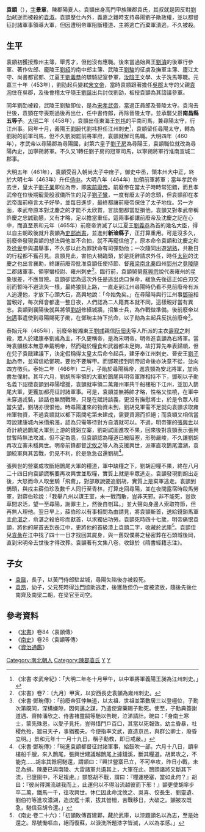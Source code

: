 '''袁顗'''（{{bd|420年||466年|catIdx=Y}}），[[表字|字]]'''景章'''，陳郡陽夏人。袁顗出身高門甲族陳郡袁氏，其叔就是因反對[[劉劭_(劉宋)|劉劭]]弒逆而被殺的[[袁淑|袁淑]]。袁顗歷仕內外，義嘉之難時支持尋陽劉子勛政權，並以都督征討諸軍事領導大軍，但因遭明帝軍阻斷糧道、主將逃亡而棄軍潰逃，不久被殺。

== 生平 ==

袁顗初獲授豫州主簿，舉秀才，但他沒有應職。後來當過始興王[[劉濬|劉濬]]的後軍行參軍、著作佐郎、龐陵王[[劉紹|劉紹]]的南中郎主簿、武陵王[[劉駿|劉駿]]的征虜及撫軍主簿、廬江太守、尚書都官郎、江夏王[[劉義恭|劉義恭]]的驃騎記室參軍，[[劉渾|汝陰王]]文學、太子洗馬等職。元嘉三十年（453年），劉劭起兵變弒[[宋文帝|宋文帝]]，當時袁顗跟著擔任[[吳郡|吳郡]]太守的父親[[袁洵|袁洵]]住在吳郡，及後會稽太守隨王[[劉誕_(劉宋)|劉誕]]出兵討伐劉劭，板授袁顗為其諮議參軍。

同年劉劭被殺，武陵王劉駿即位，是為[[宋孝武帝|宋孝武帝]]，當過正員郎及晉陵太守。袁洵去世後，袁顗在守喪期過後再出仕，任中書侍郎，再除晉陵太守，並承襲父爵'''南昌縣五等子'''。[[大明_(劉宋)|大明]]二年（458年），袁顗出任東海王[[刘祎_(刘宋)|刘祎]]的平南司馬，兼尋陽太守，行江州事。同年十月，義陽王[[劉昶|劉昶]]代劉祎担任江州刺史<ref>《宋書·孝武帝紀》：「大明二年冬十月甲午，以中軍將軍義陽王昶為江州刺史。」</ref>，袁顗留任尋陽太守，轉為劉昶的前軍司馬，但不久劉昶罷前將軍府，袁顗就解司馬職。大明四年（460年），孝武帝以尋陽郡為尋陽國，封第六皇子[[劉子房|劉子房]]為尋陽王，袁顗職位就改為尋陽內史，加寧朔將軍。不久又1轉任劉子房的冠軍司馬，以寧朔將軍行淮南宣城二郡事。

大明五年（461年），袁顗受召入朝尚太子中庶子，御史中丞，領本州大中正，終於大明七年（463年）升任[[侍中|侍中]]。大明八年（464年）加領前軍將軍；當年孝武帝去世，皇太子[[劉子業|劉子業]]即位為帝，即[[宋前廢帝|宋前廢帝]]。前廢帝在當太子時時常犯錯，而且孝武帝在位後期寵愛殷淑儀所生的兒子[[劉子鸞|劉子鸞]]，一度有廢太子的念頭，但袁顗卻在孝武帝面前極言太子好學，並每日進步，最終都讓前廢帝保住了太子地位。另一方面，孝武帝原本對沈慶之的才能不太欣賞，言談間都當貶損他，袁顗又對孝武帝稱許慶之忠誠勤懇，又有才略，足以擔當重任。這兩事都讓前廢帝及沈慶之記在心中，而直至景和元年（465年）前廢帝消滅了以江夏王[[劉義恭|劉義恭]]為首的幾名大臣，得以自主朝政後就升袁顗為[[吏部尚書|吏部尚書]]，並進封'''新淦縣子'''，正打算重用。可是沒多久，前廢帝發現袁顗的想法與他並不合拍，就不再寵信他了，原本命令袁顗和沈慶之和及[[徐爰|徐爰]]參與選舉事，不久卻以此為罪狀命有司彈劾他；一次隨同出遊[[湖熟|湖熟]]，共數日的行程都不獲召見。袁顗見此，害怕大禍臨頭，於是託辭請求外任，時任[[太尉|太尉]]的沈慶之也出言襄助，終讓前廢帝批准袁顗任使持節、督[[雍州|雍]][[梁州|梁]][[南秦州|南]][[北秦州|北秦]]四州[[郢州|郢州]]之[[竟陵郡|竟陵]][[隨郡|隨]]二郡諸軍事、領寧蠻校尉、雍州刺史<ref>《宋書》卷7：〔九月〕甲寅，以安西長史袁顗為雍州刺史。</ref>。臨行前，袁顗舅舅[[蔡興宗|蔡興宗]]說代表雍州的星象很差，不應冒險。袁顗卻認為這次外任是逃出虎口保命，緩急先後這正如白刃交前而暫時不避流矢一樣，最終狼狽上路，一直走到江州尋陽時仍看不見前廢帝有派人追還他，才放下心頭大石，高興地說：「今始免矣。」在尋陽時與行江州事[[鄧琬|鄧琬]]相當親好，每次拜會都達一整日夜，人們認為二人籍貫本就不同，這樣親好當有異志。袁顗到襄陽後就與將領[[劉胡|劉胡]]修繕城牆，招集士兵，為作戰做準備。後前廢帝以[[何邁|何邁]]事遣使到尋陽賜死子勛，在鄧琬主持下抗命，以子勛為主起兵反抗前廢帝<REF>《宋書·鄧琬傳》：「前廢帝狂悖無道，以太祖、世祖並第數居三以登極位，子勳次第既同，深構嫌隙，因何邁之謀，乃遣使齎藥賜子勳死。使至，子勳典簽謝道遇、齋帥潘欣之、侍書褚靈嗣等馳以告琬，泣涕請計。琬曰：「身南土寒士，蒙先殊恩，以愛子見托，豈得惜門戶百口，其當以死報效。幼主昏暴，社稷危殆，雖曰天子，事猶獨夫。今便指率文武，直造京邑，與群公卿士，廢昏立明。」景和元年十一月十九日，稱子勳教，即日戒嚴。」</REF>。

泰始元年（465年），前廢帝被湘東王[[劉彧|劉彧]]親信[[阮佃夫|阮佃夫]]等人所派的主衣[[壽寂之|壽寂之]]刺殺，眾人於建康奉劉彧為主，不久更稱帝，是為宋明帝。明帝進袁顗為右將軍。當時袁顗根本無意奉戴明帝，然而礙於糧食和武器都未足夠，故打算先奉表歸順，但在兒子袁戩建議下，決定假稱得太皇太后命令起兵，建牙奉江州刺史、晉安王[[劉子勛|劉子勛]]為帝，並寫信給鄧琬，要他不要解甲。而鄧琬接到明帝詔命後亦決意不從，並向四方徵兵。泰始二年（466年）二月，子勛於尋陽稱帝，進袁顗為安北將軍，加尚書左僕射。其年六月，劉胡所率領的大軍於鵲尾與明帝軍隊相持不下，鄧琬以子勛名義下詔徵袁顗到尋陽增援，袁顗就率領二萬雍州軍共千船樓船下江州，並加入鵲尾大軍，更獲加都亮征討諸軍事。可是，袁顗並無將帥才略，性格又怯橈，在軍中未穿過戎裝，談話也無關戰陣，只是在賦詩談義，更沒有撫慰將士，於是令眾人相當失望，劉胡亦很恨他。時尋陽運來的物資未到，劉胡見軍需不足就向袁顗求取雍州軍物資，不過袁顗就以都下兩間宅第未建成，需要資源而拒絕；而袁顗又相信當時說建康城內米價飛漲，認為只需等待對方自潰就可以。不過，明帝軍的[[張興世|張興世]]以奇計繞過鵲尾大軍到上游的錢谿立寨，劉胡試圖進攻不果，回來後對袁顗表示張興世暫時無法攻滅，但不足為患，但袁顗認為糧道已被阻塞，形勢嚴峻，不久讓劉胡再攻立寨未穩興世。明帝前鋒都督[[沈攸之|沈攸之]]等人為支援興世，派軍直攻鵲尾濃湖，袁顗統軍與其苦戰，仍見不利，於是急急召還劉胡<REF>《宋書·鄧琬傳》：「琬進袁顗都督征討諸軍事，給鼓吹一部。六月十八日，顗率樓船千艘，來入鵲尾，張興世建議越鵲尾上據錢溪，斷其糧道。胡累攻之，不能克……胡率其餘舸馳還，謂顗曰：『興世營寨已立，不可卒攻，昨日小戰，未足為損。陳慶已與南陵、大雷諸軍共遏其上，大軍在此，鵲頭諸將又斷其下流，已墮圍中，不足複慮。』顗怒胡不戰，謂曰：『糧運梗塞，當如此何？』胡曰：『彼尚得溯流越我而上，此運何以不得沿流越彼而下邪！』顗更使胡率步卒二萬，鐵馬一千，往攻興世。休仁因此命沈攸之、吳喜、佼長生、劉靈遺、劉伯符等進攻濃湖，造皮艦十乘，拔其營柵，苦戰移日，大破之。顗被攻既急，馳信召胡令還。」</REF>。

張興世的營寨成攻斷絕鵲尾大軍的糧道，軍中缺糧之下，劉胡迎糧不果，終在八月二十四日向袁顗謊稱要再攻興世並取糧，實質上就是率眾逃走。袁顗發現劉胡出走後，大怒而命人取坐騎「飛鷰」，對部眾說要追劉胡，實質上是棄軍逃走。袁顗到鵲頭，與戍主薛伯珍及數千人同行至青林，打算走回尋陽，並在夜間露宿時殺馬勞軍，對薛伯珍說：「我舉八州以謀王室，未一戰而散，豈非天邪。非不能死，豈欲草間求活，望一至尋陽，謝罪主上，然後自刎耳。」並大聲向身邊人索取符節，但再無人理他。翌日早上，薛伯珍以有事相問為由請見，將袁顗斬首，送給錢谿馬軍主[[俞湛之|俞湛之]]，俞湛之殺伯珍而獻首，以求獨佔功勞。袁顗死時四十七歲，明帝痛恨袁顗，將他的屍首丟到長江中，更將他的首級漆上袁顗二字，收藏於武庫<REF>《南史·卷二十六》：「初顗敗傳首建鄴，藏於武庫，以漆題顗名以為志，至是始還之。昂號慟嘔血，絕而復蘇，以淚洗所題漆字皆滅，人以為孝感。」</REF>。袁顗侄兒[[袁彖|袁彖]]在江中找了四十一日才找回其屍身，與一舊奴僕將之秘密葬在石頭城後岡，直到宋明帝去世後才得改葬。袁顗著有文集八卷，收錄於《隋書經籍志注》。

== 子女 ==
*[[袁戩|袁戩]]，長子，以黃門侍郎駐盆城，尋陽失陷後亦被殺死。
*[[袁昂|袁昂]]，幼子，父兄死時得[[沙門|沙門]]協助逃走，後獲赦但仍一度被流放，隨後先後仕南齊及南梁二朝，在梁官至司空。


== 參考資料 ==
*《[[宋書|宋書]]》卷84〈袁顗傳〉
*《[[南史|南史]]》卷26〈袁顗等傳〉
*《[[資治通鑑|資治通鑑]]》
{{REFLIST}}

[[Category:南北朝人|Category:南北朝人]]
[[Category:陳郡袁氏|Category:陳郡袁氏]]
[[Category:劉宋政治人物|Y]]
[[Category:南朝政治人物|Y]]